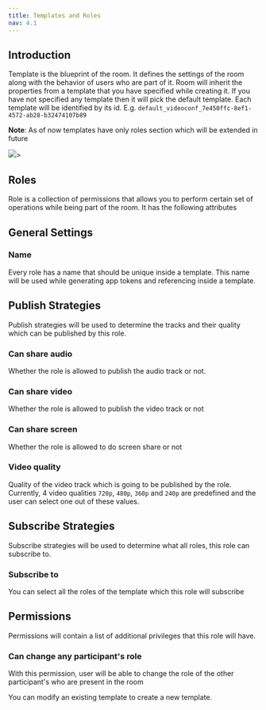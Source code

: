 ```yaml
---
title: Templates and Roles
nav: 4.1
---
```


## Introduction

Template is the blueprint of the room. It defines the settings of the room along with the behavior of users who are part of it.
Room will inherit the properties from a template that you have specified while creating it. If you have not specified any template then it will pick the default template.
Each template will be identified by its id. E.g. `default_videoconf_7e450ffc-8ef1-4572-ab28-b32474107b89`

**Note**: As of now templates have only roles section which will be extended in future 

<Image src="/docs/v2/template.png" width={745} height={813} />>

## Roles
Role is a collection of permissions that allows you to perform certain set of operations while being part of the room. It has the following attributes

## General Settings

### Name
Every role has a name that should be unique inside a template. This name will be used while generating app tokens and referencing inside a template.  

## Publish Strategies

Publish strategies will be used to determine the tracks and their quality which can be published by this role.

### Can share audio
Whether the role is allowed to publish the audio track or not.

### Can share video
Whether the role is allowed to publish the video track or not

### Can share screen
Whether the role is allowed to do screen share or not

### Video quality
Quality of the video track which is going to be published by the role. Currently, 4 video qualities `720p`, `480p`, `360p` and `240p` are predefined and the user can select one out of these values.

## Subscribe Strategies

Subscribe strategies will be used to determine what all roles, this role can subscribe to.

### Subscribe to
You can select all the roles of the template which this role will subscribe 

## Permissions

Permissions will contain a list of additional privileges that this role will have.

### Can change any participant's role
With this permission, user will be able to change the role of the other participant's who are present in the room

<Note>
You can modify an existing template to create a new template.
</Note>